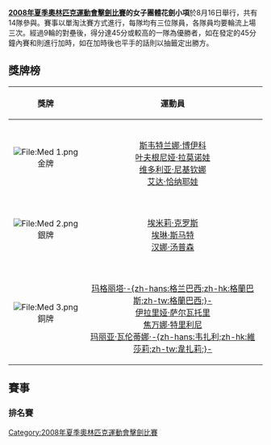 {{2008年夏季奧林匹克運動會擊劍比賽}}

'''[[2008年夏季奧林匹克運動會擊劍比賽|2008年夏季奧林匹克運動會擊劍比賽]]的女子團體花劍小項'''於8月16日舉行，共有14隊參與。賽事以單淘汰賽方式進行，每隊均有三位隊員，各隊員均要輪流上場三次。經過9輪的對壘後，得分達45分或較高的一隊為優勝者，如在發定的45分鐘內賽和則進行加時，如在加時後也平手的話則以抽籤定出勝方。

== 獎牌榜 ==
{| class="wikitable"
|- bgcolor="#efefef"
!align="center"|'''獎牌'''
!align="center"|'''運動員'''
|-
| bgcolor="gold" | [[File:Med_1.png|File:Med 1.png]] 金牌
| {{flagIOCteam|RUS|2008年夏季}}<BR>[[斯韦特兰娜·博伊科|斯韦特兰娜·博伊科]]<BR>[[叶夫根尼娅·拉莫诺娃|叶夫根尼娅·拉莫诺娃]]<BR>[[维多利亚·尼基钦娜|维多利亚·尼基钦娜]]<BR>[[艾达·恰纳耶娃|艾达·恰纳耶娃]]
|-
| bgcolor="silver" | [[File:Med_2.png|File:Med 2.png]] 銀牌
| {{flagIOCteam|USA|2008年夏季}}<BR>[[埃米莉·克罗斯|埃米莉·克罗斯]]<BR>[[埃琳·斯马特|埃琳·斯马特]]<BR>[[汉娜·汤普森|汉娜·汤普森]]
|-
| bgcolor="cc9966" | [[File:Med_3.png|File:Med 3.png]] 銅牌
| {{flagIOCteam|ITA|2008年夏季}}<BR>[[玛格丽塔·格兰巴西|玛格丽塔·-{zh-hans:格兰巴西;zh-hk:格蘭巴斯;zh-tw:格蘭巴西;}-]]<BR>[[伊拉里娅·萨尔瓦托里|伊拉里娅·萨尔瓦托里]]<BR>[[焦万娜·特里利尼|焦万娜·特里利尼]]<BR>[[瓦伦蒂娜·韦扎利|玛丽亚·瓦伦蒂娜·-{zh-hans:韦扎利;zh-hk:維莎莉;zh-tw:韋扎莉;}-]]  
|}

== 賽事 ==
{{3RoundBracket-Byes-ThirdPlace
| RD1=8強
| RD2=4強
| RD3=決賽

| width=175
| scorewidth=20

| RD1-seed1=1
| RD1-team1='''{{flagIOC|RUS|2008年夏季}}'''
| RD1-score1='''45'''
| RD1-seed2=8
| RD1-team2={{flagIOC|EGY|2008年夏季}}
| RD1-score2=23

| RD1-seed3=5
| RD1-team3={{flagIOC|CHN|2008年夏季}}
| RD1-score3=24
| RD1-seed4=4
| RD1-team4='''{{flagIOC|ITA|2008年夏季}}'''
| RD1-score4='''37'''

| RD1-seed5=3
| RD1-team5='''{{flagIOC|HUN|2008年夏季}}'''
| RD1-score5='''35'''
| RD1-seed6=6
| RD1-team6={{flagIOC|GER|2008年夏季}}
| RD1-score6=31

| RD1-seed7=7
| RD1-team7='''{{flagIOC|USA|2008年夏季}}'''
| RD1-score7='''31'''
| RD1-seed8=2
| RD1-team8={{flagIOC|POL|2008年夏季}}
| RD1-score8=30

| RD2-seed1=1
| RD2-team1='''{{flagIOC|RUS|2008年夏季}}'''
| RD2-score1='''22'''
| RD2-seed2=4
| RD2-team2={{flagIOC|ITA|2008年夏季}}
| RD2-score2=21

| RD2-seed3=3
| RD2-team3={{flagIOC|HUN|2008年夏季}}
| RD2-score3=33
| RD2-seed4=7
| RD2-team4='''{{flagIOC|USA|2008年夏季}}'''
| RD2-score4='''35'''

| RD3-seed1=1
| RD3-team1='''{{flagIOC|RUS|2008年夏季}}'''
| RD3-score1='''28'''
| RD3-seed2=7
| RD3-team2={{flagIOC|USA|2008年夏季}}
| RD3-score2=11

| RD3-seed3=4
| RD3-team3='''{{flagIOC|ITA|2008年夏季}}'''
| RD3-score3='''32'''
| RD3-seed4=3
| RD3-team4={{flagIOC|HUN|2008年夏季}}
| RD3-score4=23
}}

=== 排名賽 ===

{{4TeamBracket-Consolation
| RD1=5-8位
| RD2=7-8位
| RD3=5-6位


| width=175
| scorewidth=20

| RD1-seed1=8
| RD1-team1={{flagIOC|EGY|2008年夏季}}
| RD1-score1=24
| RD1-seed2=5
| RD1-team2='''{{flagIOC|CHN|2008年夏季}}'''
| RD1-score2='''45'''

| RD1-seed3=6
| RD1-team3='''{{flagIOC|GER|2008年夏季}}'''
| RD1-score3='''32
| RD1-seed4=2
| RD1-team4={{flagIOC|POL|2008年夏季}}
| RD1-score4=27

| RD3-seed1=5
| RD3-team1={{flagIOC|CHN|2008年夏季}}
| RD3-score1=28
| RD3-seed2=6
| RD3-team2='''{{flagIOC|GER|2008年夏季}}
| RD3-score2='''34

| RD2-seed1=8
| RD2-team1={{flagIOC|EGY|2008年夏季}}
| RD2-score1=14
| RD2-seed2=2
| RD2-team2='''{{flagIOC|POL|2008年夏季}}
| RD2-score2='''45
}}

[[Category:2008年夏季奧林匹克運動會擊劍比賽|Category:2008年夏季奧林匹克運動會擊劍比賽]]